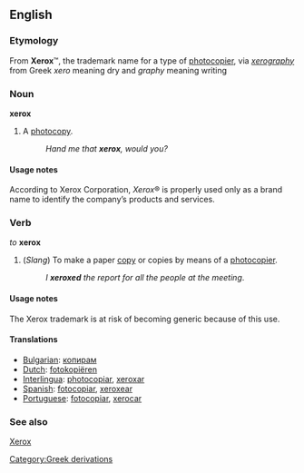 ==English==
===Etymology===
From '''Xerox'''&#8482;, the trademark name for a type of [[photocopier]], via ''[[xerography]]'' from Greek ''xero'' meaning dry and ''graphy'' meaning writing

===Noun===
'''xerox'''
# A [[photocopy]].
#: ''Hand me that '''xerox''', would you?''

====Usage notes====
According to Xerox Corporation, ''Xerox''&reg; is properly used only as a brand name to identify the company’s products and services.

===Verb===
''to'' '''xerox'''
#(''Slang'') To make a paper [[copy]] or copies by means of a [[photocopier]].
#:''I '''xeroxed''' the report for all the people at the meeting''.

====Usage notes====
The Xerox trademark is at risk of becoming generic because of this use.

====Translations====
*[[Bulgarian]]: [[копирам]]
*[[Dutch]]: [[fotokopiëren]]
*[[Interlingua]]: [[photocopiar]], [[xeroxar]]
*[[Spanish]]: [[fotocopiar]], [[xeroxear]]
*[[Portuguese]]: [[fotocopiar]], [[xerocar]]
[[Category:Greek derivations]]

===See also===
[[Xerox]]